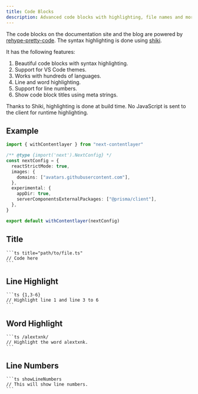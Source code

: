 ```yaml
---
title: Code Blocks
description: Advanced code blocks with highlighting, file names and more.
---
```


The code blocks on the documentation site and the blog are powered by [rehype-pretty-code](https://github.com/atomiks/rehype-pretty-code). The syntax highlighting is done using [shiki](https://github.com/shikijs/shiki).

It has the following features:

1. Beautiful code blocks with syntax highlighting.
2. Support for VS Code themes.
3. Works with hundreds of languages.
4. Line and word highlighting.
5. Support for line numbers.
6. Show code block titles using meta strings.

<Callout>

Thanks to Shiki, highlighting is done at build time. No JavaScript is sent to the client for runtime highlighting.

</Callout>

## Example

```ts showLineNumbers title="next.config.js" {3} /appDir: true/
import { withContentlayer } from "next-contentlayer"

/** @type {import('next').NextConfig} */
const nextConfig = {
  reactStrictMode: true,
  images: {
    domains: ["avatars.githubusercontent.com"],
  },
  experimental: {
    appDir: true,
    serverComponentsExternalPackages: ["@prisma/client"],
  },
}

export default withContentlayer(nextConfig)
```

## Title

````mdx
```ts title="path/to/file.ts"
// Code here
```
````

## Line Highlight

````mdx
```ts {1,3-6}
// Highlight line 1 and line 3 to 6
```
````

## Word Highlight

````mdx
```ts /alextxnk/
// Highlight the word alextxnk.
```
````

## Line Numbers

````mdx
```ts showLineNumbers
// This will show line numbers.
```
````

